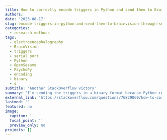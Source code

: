 ```yaml
---
title: How to correctly encode triggers in Python and send them to BrainVision through serial port (useful for OpenSesame and PsychoPy)
authors: 
date: '2023-08-17'
slug: encode-triggers-in-python-and-send-them-to-brainvision-through-serial-port-useful-for-opensesame-and-psychopy
categories:
  - research methods
tags:
  - electroencephalography
  - BrainVision
  - triggers
  - serial port
  - Python
  - OpenSesame
  - PsychoPy
  - encoding
  - binary
  - s
subtitle: 'Another StackOverflow victory'
summary: "I'm sending the triggers in a binary format because Python requires this. For instance, to send the trigger 1, I run the code serialport.write(b'1'). I have succeeded in sending triggers in this way. However, I encounter two problems. First, the triggers are converted in a way I cannot entirely decipher. For instance, when I run the code serialport.write(b'1'), the trigger displayed in BrainVision Recorder is S 49, not S 1 as I would hope (please see Appendix below). Second, I cannot send two triggers with the same code one after the other. For instance, if I run serialport.write(b'1'), a trigger appears in BrainVision Recorder, but if I run the same afterwards (no matter how many times), no trigger appears. I tried to solve these problems by opening the parallel port in addition to the serial port, but the problems persist."
external_link: 'https://stackoverflow.com/questions/76829060/how-to-correctly-encode-triggers-in-python-and-send-them-to-brainvision-through'
lastmod: ''
featured: no
image:
  caption: ''
  focal_point: ''
  preview_only: no
projects: []
---
```

